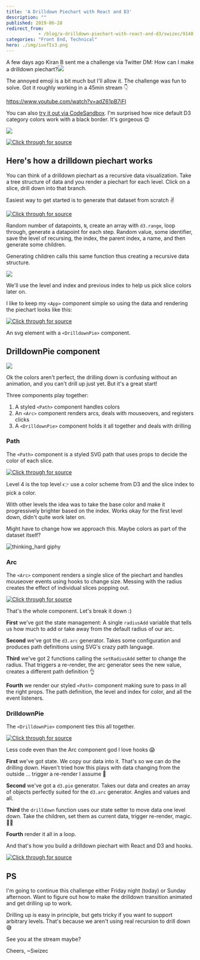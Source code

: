 ```yaml
---
title: 'A Drilldown Piechart with React and D3'
description: ""
published: 2019-06-28
redirect_from: 
            - /blog/a-drilldown-piechart-with-react-and-d3/swizec/9140
categories: "Front End, Technical"
hero: ./img/iuvfIs3.png
---
```

A few days ago Kiran B sent me a challenge via Twitter DM: How can I make a drilldown piechart?![](./img/iuvfIs3.png)



The annoyed emoji is a bit much but I&#x27;ll allow it. The challenge was fun to solve. Got it roughly working in a 45min stream 👇



https://www.youtube.com/watch?v=adZ61pB7iFI



You can also [try it out via CodeSandbox](https://codesandbox.io/s/drilldown-piechart-in-react-and-d3-d62y5). I&#x27;m surprised how nice default D3 category colors work with a black border. It&#x27;s gorgeous 😍



![](./img/NU4bfJZ.png)



[![Click through for source](./img/techletter.app-screenshot-1561739464930.png)](https://codesandbox.io/s/drilldown-piechart-in-react-and-d3-d62y5)



## Here&#x27;s how a drilldown piechart works



You can think of a drilldown piechart as a recursive data visualization. Take a tree structure of data and you render a piechart for each level. Click on a slice, drill down into that branch.



Easiest way to get started is to generate that dataset from scratch ✌️



[![Click through for source](./img/techletter.app-screenshot-1561739442421.png)](https://carbon.now.sh/?bg=rgba(255,255,255,1)&amp;t=seti&amp;l=javascript&amp;ds=true&amp;wc=true&amp;wa=true&amp;pv=48px&amp;ph=32px&amp;ln=false&amp;code=function%20generateData(level%2C%20prevIndex)%20%7B%0A%20%20const%20N%20%3D%20d3.randomUniform(1%2C%2010)()%3B%0A%20%20return%20d3.range(N).map(i%20%3D%3E%20(%7B%0A%20%20%20%20value%3A%20Math.abs(d3.randomNormal()())%2C%0A%20%20%20%20id%3A%20%60%24%7Blevel%7D-%24%7Bi%7D%60%2C%0A%20%20%20%20level%3A%20level%2C%0A%20%20%20%20index%3A%20i%2C%0A%20%20%20%20prevIndex%3A%20prevIndex%2C%0A%20%20%20%20name%3A%20faker.internet.userName()%2C%0A%20%20%20%20children%3A%20level%20%3E%200%20%3F%20generateData(level%20-%201%2C%20i)%20%3A%20%5B%5D%0A%20%20%7D))%3B%0A%7D)



Random number of datapoints, `N`, create an array with `d3.range`, loop through, generate a datapoint for each step. Random value, some identifier, save the level of recursing, the index, the parent index, a name, and then generate some children.



Generating children calls this same function thus creating a recursive data structure.



![](./img/BI97htq.png)



We&#x27;ll use the level and index and previous index to help us pick slice colors later on.



I like to keep my `<App>` component simple so using the data and rendering the piechart looks like this:



[![Click through for source](./img/techletter.app-screenshot-1561739426193.png)](https://carbon.now.sh/?bg=rgba(255,255,255,1)&amp;t=seti&amp;l=javascript&amp;ds=true&amp;wc=true&amp;wa=true&amp;pv=48px&amp;ph=32px&amp;ln=false&amp;code=%3Csvg%20width%3D%22500%22%20height%3D%22500%22%3E%0A%09%3CDrilldownPie%20data%3D%7Bdata%7D%20x%3D%7B250%7D%20y%3D%7B250%7D%20%2F%3E%0A%3C%2Fsvg%3E)



An svg element with a `<DrilldownPie>` component.



## DrilldownPie component



![](./img/O9xL7km.gif)



Ok the colors aren&#x27;t perfect, the drilling down is confusing without an animation, and you can&#x27;t drill up just yet. But it&#x27;s a great start!



Three components play together:



1. A styled `<Path>` component handles colors
2. An `<Arc>` component renders arcs, deals with mouseovers, and registers clicks
3. A `<DrilldownPie>` component holds it all together and deals with drilling



### Path



The `<Path>` component is a styled SVG path that uses props to decide the color of each slice.



[![Click through for source](./img/techletter.app-screenshot-1561739426130.png)](https://carbon.now.sh/?bg=rgba(255,255,255,1)&amp;t=seti&amp;l=javascript&amp;ds=true&amp;wc=true&amp;wa=true&amp;pv=48px&amp;ph=32px&amp;ln=false&amp;code=const%20Path%20%3D%20styled.path%60%0A%20%20fill%3A%20%24%7Bprops%20%3D%3E%0A%20%20%20%20props.level%20%3D%3D%3D%204%0A%20%20%20%20%20%20%3F%20d3.schemePaired%5Bprops.index%5D%0A%20%20%20%20%20%20%3A%20d3.color(d3.schemePaired%5Bprops.prevIndex%5D).brighter(props.index%20%2F%202)%7D%3B%0A%20%20cursor%3A%20pointer%3B%0A%20%20stroke%3A%20black%3B%0A%60%3B)



Level 4 is the top level 👉 use a color scheme from D3 and the slice index to pick a color.



With other levels the idea was to take the base color and make it progressively brighter based on the index. Works okay for the first level down, didn&#x27;t quite work later on.



Might have to change how we approach this. Maybe colors as part of the dataset itself?



![thinking_hard giphy](./img/media-6utVzLiyU9OuHbd70D-giphy-downsized-medium.gif)



### Arc



The `<Arc>` component renders a single slice of the piechart and handles mouseover events using hooks to change size. Messing with the radius creates the effect of individual slices popping out.



[![Click through for source](./img/techletter.app-screenshot-1561739426232.png)](https://carbon.now.sh/?bg=rgba(255,255,255,1)&amp;t=seti&amp;l=javascript&amp;ds=true&amp;wc=true&amp;wa=true&amp;pv=48px&amp;ph=32px&amp;ln=false&amp;code=const%20Arc%20%3D%20(%7B%20arcData%2C%20onClick%20%7D)%20%3D%3E%20%7B%0A%20%20const%20%5BradiusAdd%2C%20setRadiusAdd%5D%20%3D%20useState(0)%3B%0A%0A%20%20const%20arc%20%3D%20d3%0A%20%20%20%20.arc()%0A%20%20%20%20.innerRadius(15%20%2B%20radiusAdd%20%2F%202)%0A%20%20%20%20.outerRadius(105%20%2B%20radiusAdd)%3B%0A%0A%20%20function%20mouseOver()%20%7B%0A%20%20%20%20setRadiusAdd(20)%3B%0A%20%20%7D%0A%0A%20%20function%20mouseOut()%20%7B%0A%20%20%20%20setRadiusAdd(0)%3B%0A%20%20%7D%0A%0A%20%20return%20(%0A%20%20%20%20%3CPath%0A%20%20%20%20%20%20d%3D%7Barc(arcData)%7D%0A%20%20%20%20%20%20index%3D%7BarcData.data.index%7D%0A%20%20%20%20%20%20level%3D%7BarcData.data.level%7D%0A%20%20%20%20%20%20prevIndex%3D%7BarcData.data.prevIndex%7D%0A%20%20%20%20%20%20onMouseOver%3D%7BmouseOver%7D%0A%20%20%20%20%20%20onMouseOut%3D%7BmouseOut%7D%0A%20%20%20%20%20%20onClick%3D%7BonClick%7D%0A%20%20%20%20%2F%3E%0A%20%20)%3B%0A%7D%3B)



That&#x27;s the whole component. Let&#x27;s break it down :)



**First** we&#x27;ve got the state management: A single `radiusAdd` variable that tells us how much to add or take away from the default radius of our arc.



**Second** we&#x27;ve got the `d3.arc` generator. Takes some configuration and produces path definitions using SVG&#x27;s crazy path language.



**Third** we&#x27;ve got 2 functions calling the `setRadiusAdd` setter to change the radius. That triggers a re-render, the arc generator sees the new value, creates a different path definition 👌



**Fourth** we render our styled `<Path>` component making sure to pass in all the right props. The path definition, the level and index for color, and all the event listeners.



### DrilldownPie



The `<DrilldownPie>` component ties this all together.



[![Click through for source](./img/techletter.app-screenshot-1561739426244.png)](https://carbon.now.sh/?bg=rgba(255,255,255,1)&amp;t=seti&amp;l=javascript&amp;ds=true&amp;wc=true&amp;wa=true&amp;pv=48px&amp;ph=32px&amp;ln=false&amp;code=const%20DrilldownPie%20%3D%20(%7B%20data%2C%20x%2C%20y%20%7D)%20%3D%3E%20%7B%0A%20%20const%20%5BrenderData%2C%20setRenderData%5D%20%3D%20useState(data)%3B%0A%0A%20%20const%20pie%20%3D%20d3.pie().value(d%20%3D%3E%20d.value)%3B%0A%0A%20%20function%20drilldown(index)%20%7B%0A%20%20%20%20setRenderData(renderData%5Bindex%5D.children)%3B%0A%20%20%7D%0A%0A%20%20return%20(%0A%20%20%20%20%3Cg%20transform%3D%7B%60translate(%24%7Bx%7D%2C%20%24%7By%7D)%60%7D%3E%0A%20%20%20%20%20%20%7Bpie(renderData).map(d%20%3D%3E%20(%0A%20%20%20%20%20%20%20%20%3CArc%20arcData%3D%7Bd%7D%20key%3D%7Bd.id%7D%20onClick%3D%7B()%20%3D%3E%20drilldown(d.index)%7D%20%2F%3E%0A%20%20%20%20%20%20))%7D%0A%20%20%20%20%3C%2Fg%3E%0A%20%20)%3B%0A%7D%3B)



Less code even than the Arc component god I love hooks 😱



**First** we&#x27;ve got state. We copy our data into it. That&#x27;s so we can do the drilling down. Haven&#x27;t tried how this plays with data changing from the outside ... trigger a re-render I assume 🤔



**Second** we&#x27;ve got a `d3.pie` generator. Takes our data and creates an array of objects perfectly suited for the `d3.arc` generator. Angles and values and all.



**Third** the `drilldown` function uses our state setter to move data one level down. Take the children, set them as current data, trigger re-render, magic. 🧙‍♂️



**Fourth** render it all in a loop.



And that&#x27;s how you build a drilldown piechart with React and D3 and hooks.



[![Click through for source](./img/techletter.app-screenshot-1561739491897.png)](https://codesandbox.io/s/drilldown-piechart-in-react-and-d3-d62y5)



## PS



I&#x27;m going to continue this challenge either Friday night (today) or Sunday afternoon. Want to figure out how to make the drilldown transition animated and get drilling up to work.



Drilling up is easy in principle, but gets tricky if you want to support arbitrary levels. That&#x27;s because we aren&#x27;t using real recursion to drill down 😅



See you at the stream maybe?



Cheers, ~Swizec